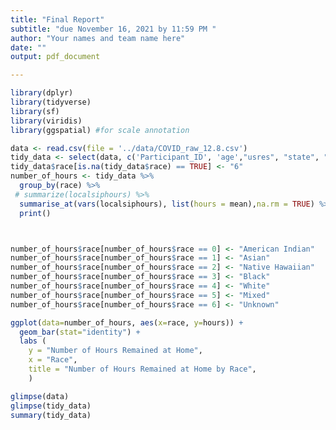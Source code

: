 ```yaml
---
title: "Final Report"
subtitle: "due November 16, 2021 by 11:59 PM "
author: "Your names and team name here"
date: ""
output: pdf_document

---
```


```r
library(dplyr)
library(tidyverse)
library(sf)
library(viridis)
library(ggspatial) #for scale annotation
```


```r
data <- read.csv(file = '../data/COVID_raw_12.8.csv')
tidy_data <- select(data, c('Participant_ID', 'age',"usres", "state", "race", "sex", "localsip", "localsip2", "localsip3", "leavehomeact___1", "leavehomeact___2", "leavehomeact___3", "leavehomeact___4", "leavehomeact___5", "leavehomeact___6", "leavehomeact___7", "leavehomereason___1", "leavehomereason___2", "leavehomereason___3", "leavehomereason___4", "leavehomereason___5", "leavehomereason___6", "leavehomereason___7", "localsiphours", "covidsick", "hhcovidsick", "ffcovidsick", "Classification", "covidtest", "educ", "hhincome"))
tidy_data$race[is.na(tidy_data$race) == TRUE] <- "6"
number_of_hours <- tidy_data %>%
  group_by(race) %>%
 # summarize(localsiphours) %>%
  summarise_at(vars(localsiphours), list(hours = mean),na.rm = TRUE) %>% #to summarize count
  print()



number_of_hours$race[number_of_hours$race == 0] <- "American Indian"
number_of_hours$race[number_of_hours$race == 1] <- "Asian"
number_of_hours$race[number_of_hours$race == 2] <- "Native Hawaiian"
number_of_hours$race[number_of_hours$race == 3] <- "Black"
number_of_hours$race[number_of_hours$race == 4] <- "White"
number_of_hours$race[number_of_hours$race == 5] <- "Mixed"
number_of_hours$race[number_of_hours$race == 6] <- "Unknown"

ggplot(data=number_of_hours, aes(x=race, y=hours)) +
  geom_bar(stat="identity") +
  labs (
    y = "Number of Hours Remained at Home",
    x = "Race",
    title = "Number of Hours Remained at Home by Race",
    ) 

glimpse(data)
glimpse(tidy_data)
summary(tidy_data)
```